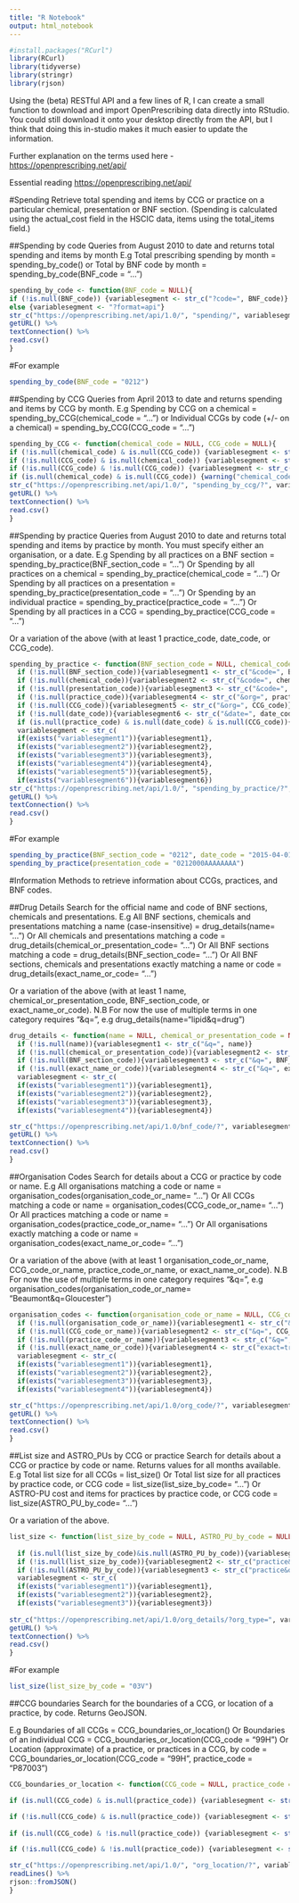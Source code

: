 ```yaml
---
title: "R Notebook"
output: html_notebook
---
```


```r
#install.packages("RCurl")
library(RCurl)
library(tidyverse)
library(stringr)
library(rjson)
```

Using the (beta) RESTful API and a few lines of R, I can create a small function to download and import OpenPrescribing data directly into RStudio.
You could still download it onto your desktop directly from the API, but I think that doing this in-studio makes it much easier to update the information.

Further explanation on the terms used here - [https://openprescribing.net/api/](https://openprescribing.net/api/)

Essential reading [https://openprescribing.net/api/](https://openprescribing.net/caution/)

#Spending
Retrieve total spending and items by CCG or practice on a particular chemical, presentation or BNF section. (Spending is calculated using the actual_cost field in the HSCIC data, items using the total_items field.)

##Spending by code
Queries from August 2010 to date and returns total spending and items by month
E.g Total prescribing spending by month = spending_by_code() 
or 
Total by BNF code by month = spending_by_code(BNF_code = "...")
```r
spending_by_code <- function(BNF_code = NULL){
if (!is.null(BNF_code)) {variablesegment <- str_c("?code=", BNF_code)} 
else {variablesegment <- "?format=api"}
str_c("https://openprescribing.net/api/1.0/", "spending/", variablesegment, "&format=csv") %>%
getURL() %>%
textConnection() %>%
read.csv()
}
```

#For example
```r
spending_by_code(BNF_code = "0212")
```


##Spending by CCG
Queries from April 2013 to date and returns spending and items by CCG by month.
E.g Spending by CCG on a chemical = spending_by_CCG(chemical_code = "...")
or
Individual CCGs by code (+/- on a chemical) = spending_by_CCG(CCG_code = "...")
```r
spending_by_CCG <- function(chemical_code = NULL, CCG_code = NULL){
if (!is.null(chemical_code) & is.null(CCG_code)) {variablesegment <- str_c("code=", chemical_code)} 
if (!is.null(CCG_code) & is.null(chemical_code)) {variablesegment <- str_c("&org=", CCG_code)}
if (!is.null(CCG_code) & !is.null(CCG_code)) {variablesegment <- str_c("code=", chemical_code, "&org=", CCG_code)}
if (is.null(chemical_code) & is.null(CCG_code)) {warning("chemical_code and/or CCG_code required")}
str_c("https://openprescribing.net/api/1.0/", "spending_by_ccg/?", variablesegment, "&format=csv") %>%
getURL() %>%
textConnection() %>%
read.csv()
}
```

##Spending by practice
Queries from August 2010 to date and returns total spending and items by practice by month.
You must specify either an organisation, or a date.
E.g Spending by all practices on a BNF section = spending_by_practice(BNF_section_code = "...")
Or
Spending by all practices on a chemical = spending_by_practice(chemical_code = "...")
Or
Spending by all practices on a presentation = spending_by_practice(presentation_code = "...")
Or
Spending by an individual practice = spending_by_practice(practice_code = "...")
Or
Spending by all practices in a CCG = spending_by_practice(CCG_code = "...")

Or a variation of the above (with at least 1 practice_code, date_code, or CCG_code).
```r
spending_by_practice <- function(BNF_section_code = NULL, chemical_code = NULL, presentation_code = NULL, practice_code = NULL, CCG_code = NULL, date_code = NULL){
  if (!is.null(BNF_section_code)){variablesegment1 <- str_c("&code=", BNF_section_code)}
  if (!is.null(chemical_code)){variablesegment2 <- str_c("&code=", chemical_code)} 
  if (!is.null(presentation_code)){variablesegment3 <- str_c("&code=", presentation_code)}
  if (!is.null(practice_code)){variablesegment4 <- str_c("&org=", practice_code)} 
  if (!is.null(CCG_code)){variablesegment5 <- str_c("&org=", CCG_code)} 
  if (!is.null(date_code)){variablesegment6 <- str_c("&date=", date_code)} 
  if (is.null(practice_code) & is.null(date_code) & is.null(CCG_code)){warning("You must specify either an organisation (practice_code), or a date (date_code).")}
  variablesegment <- str_c(
  if(exists("variablesegment1")){variablesegment1},
  if(exists("variablesegment2")){variablesegment2},
  if(exists("variablesegment3")){variablesegment3},
  if(exists("variablesegment4")){variablesegment4},
  if(exists("variablesegment5")){variablesegment5},
  if(exists("variablesegment6")){variablesegment6})
str_c("https://openprescribing.net/api/1.0/", "spending_by_practice/?", variablesegment, "&format=csv") %>%
getURL() %>%
textConnection() %>%
read.csv()
}
```

#For example
```r
spending_by_practice(BNF_section_code = "0212", date_code = "2015-04-01")
spending_by_practice(presentation_code = "0212000AAAAAAAA") 
```

#Information
Methods to retrieve information about CCGs, practices, and BNF codes.

##Drug Details
Search for the official name and code of BNF sections, chemicals and presentations.
E.g All BNF sections, chemicals and presentations matching a name (case-insensitive) = drug_details(name= "...")
Or
All chemicals and presentations matching a code = drug_details(chemical_or_presentation_code= "...")
Or
All BNF sections matching a code = drug_details(BNF_section_code= "...")
Or
All BNF sections, chemicals and presentations exactly matching a name or code = drug_details(exact_name_or_code= "...")

Or a variation of the above (with at least 1 name, chemical_or_presentation_code, BNF_section_code, or exact_name_or_code).
N.B For now the use of multiple terms in one category requires "&q=", e.g 
drug_details(name="lipid&q=drug")
```r
drug_details <- function(name = NULL, chemical_or_presentation_code = NULL, BNF_section_code = NULL, exact_name_or_code = NULL){
  if (!is.null(name)){variablesegment1 <- str_c("&q=", name)}
  if (!is.null(chemical_or_presentation_code)){variablesegment2 <- str_c("&q=", chemical_or_presentation_code)} 
  if (!is.null(BNF_section_code)){variablesegment3 <- str_c("&q=", BNF_section_code)}
  if (!is.null(exact_name_or_code)){variablesegment4 <- str_c("&q=", exact_name_or_code, "&exact=true")}
  variablesegment <- str_c(
  if(exists("variablesegment1")){variablesegment1},
  if(exists("variablesegment2")){variablesegment2},
  if(exists("variablesegment3")){variablesegment3},
  if(exists("variablesegment4")){variablesegment4})

str_c("https://openprescribing.net/api/1.0/bnf_code/?", variablesegment, "&format=csv") %>%
getURL() %>%
textConnection() %>%
read.csv()
}
```

##Organisation Codes
Search for details about a CCG or practice by code or name.
E.g All organisations matching a code or name = organisation_codes(organisation_code_or_name= "...")
Or
All CCGs matching a code or name = organisation_codes(CCG_code_or_name= "...")
Or
All practices matching a code or name = organisation_codes(practice_code_or_name= "...")
Or
All organisations exactly matching a code or name = organisation_codes(exact_name_or_code= "...")

Or a variation of the above (with at least 1 organisation_code_or_name, CCG_code_or_name, practice_code_or_name, or exact_name_or_code).
N.B For now the use of multiple terms in one category requires "&q=", e.g 
organisation_codes(organisation_code_or_name= "Beaumont&q=Gloucester")
```r
organisation_codes <- function(organisation_code_or_name = NULL, CCG_code_or_name = NULL, practice_code_or_name = NULL, exact_name_or_code = NULL){
  if (!is.null(organisation_code_or_name)){variablesegment1 <- str_c("&q=", organisation_code_or_name)}
  if (!is.null(CCG_code_or_name)){variablesegment2 <- str_c("&q=", CCG_code_or_name, "&org_type=CCG")} 
  if (!is.null(practice_code_or_name)){variablesegment3 <- str_c("&q=", practice_code_or_name, "&org_type=practice")}
  if (!is.null(exact_name_or_code)){variablesegment4 <- str_c("exact=true", "&q=", exact_name_or_code)}
  variablesegment <- str_c(
  if(exists("variablesegment1")){variablesegment1},
  if(exists("variablesegment2")){variablesegment2},
  if(exists("variablesegment3")){variablesegment3},
  if(exists("variablesegment4")){variablesegment4})

str_c("https://openprescribing.net/api/1.0/org_code/?", variablesegment, "&format=csv") %>%
getURL() %>%
textConnection() %>%
read.csv()
}
```

##List size and ASTRO_PUs by CCG or practice
Search for details about a CCG or practice by code or name. Returns values for all months available.
E.g Total list size for all CCGs = list_size()
Or
Total list size for all practices by practice code, or CCG code = list_size(list_size_by_code= "...")
Or
ASTRO-PU cost and items for practices by practice code, or CCG code = list_size(ASTRO_PU_by_code= "...")

Or a variation of the above.
```r
list_size <- function(list_size_by_code = NULL, ASTRO_PU_by_code = NULL){
  
  if (is.null(list_size_by_code)&is.null(ASTRO_PU_by_code)){variablesegment1 <- str_c("ccg&keys=total_list_size")}
  if (!is.null(list_size_by_code)){variablesegment2 <- str_c("practice&org=", list_size_by_code, "&keys=total_list_size")} 
  if (!is.null(ASTRO_PU_by_code)){variablesegment3 <- str_c("practice&org=", ASTRO_PU_by_code, "&keys=astro_pu_items,astro_pu_cost")}
  variablesegment <- str_c(
  if(exists("variablesegment1")){variablesegment1},
  if(exists("variablesegment2")){variablesegment2},
  if(exists("variablesegment3")){variablesegment3})
  
str_c("https://openprescribing.net/api/1.0/org_details/?org_type=", variablesegment, "&format=csv") %>%
getURL() %>%
textConnection() %>%
read.csv()
}
```

#For example
```r
list_size(list_size_by_code = "03V")
```

##CCG boundaries
Search for the boundaries of a CCG, or location of a practice, by code. Returns GeoJSON.

E.g Boundaries of all CCGs =
CCG_boundaries_or_location()
Or
Boundaries of an individual CCG =
CCG_boundaries_or_location(CCG_code = "99H")
Or
Location (approximate) of a practice, or practices in a CCG, by code =
CCG_boundaries_or_location(CCG_code = "99H", practice_code = "P87003")

```r
CCG_boundaries_or_location <- function(CCG_code = NULL, practice_code = NULL){

if (is.null(CCG_code) & is.null(practice_code)) {variablesegment <- str_c("org_type=ccg")}

if (!is.null(CCG_code) & is.null(practice_code)) {variablesegment <- str_c("org_type=ccg&q=", CCG_code)}
  
if (is.null(CCG_code) & !is.null(practice_code)) {variablesegment <- str_c("q=", practice_code)}

if (!is.null(CCG_code) & !is.null(practice_code)) {variablesegment <- str_c("q=", CCG_code, ",", practice_code)}

str_c("https://openprescribing.net/api/1.0/", "org_location/?", variablesegment) %>%
readLines() %>%
rjson::fromJSON()
}
```